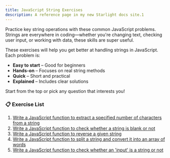```yaml
---
title: JavaScript String Exercises
description: A reference page in my new Starlight docs site.1
---
```


Practice key string operations with these common JavaScript problems. Strings are everywhere in coding—whether you're changing text, checking user input, or working with data, these skills are super useful.

These exercises will help you get better at handling strings in JavaScript. Each problem is:

- **Easy to start** – Good for beginners
- **Hands-on** – Focuses on real string methods
- **Quick** – Short and practical
- **Explained** – Includes clear solutions

Start from the top or pick any question that interests you!

### 📋 Exercise List

1. [Write a JavaScript function to extract a specified number of characters from a string](/js-exercises/string/extract-first-n-characters-from-string)
2. [Write a JavaScript function to check whether a string is blank or not](/js-exercises/string/check-if-string-is-blank)
3. [Write a JavaScript function to reverse a given string](/js-exercises/string/reverse-string)
4. [Write a JavaScript function to split a string and convert it into an array of words](/js-exercises/string/string-to-word-array)
5. [Write a JavaScript function to check whether an 'input' is a string or not](/js-exercises/string/check-if-input-is-a-string)
